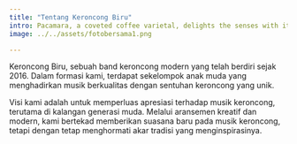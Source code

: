 ```yaml
---
title: "Tentang Keroncong Biru"
intro: Pacamara, a coveted coffee varietal, delights the senses with its exceptional flavor profile. 
image: ../../assets/fotobersama1.png

---
```

Keroncong Biru, sebuah band keroncong modern yang telah berdiri sejak 2016. Dalam formasi kami, terdapat sekelompok anak muda yang menghadirkan musik berkualitas dengan sentuhan keroncong yang unik.

Visi kami adalah untuk memperluas apresiasi terhadap musik keroncong, terutama di kalangan generasi muda. Melalui aransemen kreatif dan modern, kami bertekad memberikan suasana baru pada musik keroncong, tetapi dengan tetap menghormati akar tradisi yang menginspirasinya.